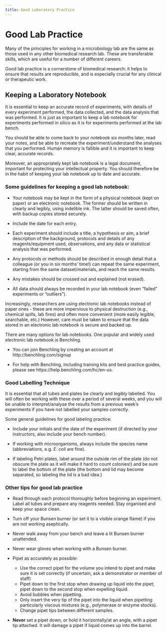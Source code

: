 ```yaml
---
title: Good Laboratory Practice
---
```


# Good Lab Practice

Many of the principles for working in a microbiology lab are the same as those used in any other biomedical research lab. These are transferable skills, which are useful for a number of different careers. 

Good lab practice is a cornerstone of biomedical research: it helps to ensure that results are reproducible, and is especially crucial for any clinical or therapeutic work.

## Keeping a Laboratory Notebook

It is essential to keep an accurate record of experiments, with details of every experiment performed, the data collected, and the data analysis that was performed. It is just as important to keep a lab notebook for experiments performed in silico as it is for experiments performed at the lab bench.

You should be able to come back to your notebook six months later, read your notes, and be able to recreate the experiment/understand the analyses that you performed. Human memory is fallible and it is important to keep clear, accurate records.

Moreover, an appropriately kept lab notebook is a legal document, important for protecting your intellectual property. You should therefore be in the habit of keeping your lab notebook up to date and accurate. 

### Some guidelines for keeping a good lab notebook:

*	Your notebook may be kept in the form of a physical notebook (kept on paper) or an electronic notebook. The former should be written in clearly and legibly, using indelible ink. The latter should be saved often, with backup copies stored securely.

*	Include the date for each entry. 

*	Each experiment should include a title, a hypothesis or aim, a brief description of the background, protocols and details of any reagents/equipment used, observations, and any data or statistical analysis that was performed. 

*	Any protocols or methods should be described in enough detail that a colleague (or you in six months’ time!) can repeat the same experiment, starting from the same dataset/materials, and reach the same results.

*	Any mistakes should be crossed out and explained (not erased).

*	All data should always be recorded in your lab notebook (even “failed” experiments or “outliers”). 

::: {.callout-tip title="Electronic Lab Notebooks" collapse="true"} 
Increasingly, researchers are using electronic lab notebooks instead of paper ones - these are more impervious to physical destruction (e.g., chemical spills, lab fires) and often more convenient (more easily legible, searchable, etc.) However, care must be taken to ensure that the data stored in an electronic lab notebook is secure and backed up.

There are many options for lab notebooks. One popular and widely used electronic lab notebook is Benchling. 

*	You can join Benchling by creating an account at http://benchling.com/signup 

*	For help with Benchling, including training kits and best practice guides, please see https://help.benchling.com/hc/en-us. 

:::


### Good Labelling Technique

It is essential that all tubes and plates be clearly and legibly labelled. You will often be working with these over a period of several weeks, and you will be unable to interpret/analyse the results from a previous week’s experiments if you have not labelled your samples correctly.

Some general guidelines for good labeling practice:

*	Include your initials and the date of the experiment (if directed by your instructors, also include your bench number).

*	If working with microorganisms, always include the species name (abbreviations, e.g. *E. coli* are fine).

*	If labeling Petri plates, label around the outside rim of the plate (do not obscure the plate as it will make it hard to count colonies!) and be sure to label the bottom of the plate (the bottom and lid may become separated, so labeling the lid is a bad idea.)

### Other tips for good lab practice

*	Read through each protocol thoroughly before beginning an experiment. Label all tubes and prepare any reagents needed. Stay organised and keep your space clean.

*	Turn off your Bunsen burner (or set it to a visible orange flame) if you are not working aseptically. 

*	Never walk away from your bench and leave a lit Bunsen burner unattended. 

*	Never wear gloves when working with a Bunsen burner.

*	Pipet as accurately as possible:
    +	Use the correct pipet for the volume you intend to pipet and make sure it is set correctly (if uncertain, ask a demonstrator or member of staff)
    + Pipet down to the first stop when drawing up liquid into the pipet; pipet down to the second stop when expelling liquid. 
    + Avoid bubbles when pipetting.
    + Only insert the very tip of the pipet into the liquid when pipetting particularly viscous mixtures (e.g., polymerase or enzyme stocks).
    + Change pipet tips between different samples.

* **Never** set a pipet down, or hold it horizontally/at an angle, with a pipet tip attached. It will damage a pipet if liquid comes up into the barrel.

